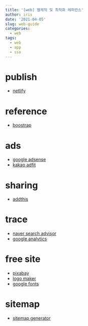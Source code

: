```yaml
---
title: '[web] 웹제작 및 최적화 레퍼런스'
author: iris
date: '2021-04-05'
slug: web-guide
categories:
  - web
tags:
  - web
  - app
  - sso
---
```



# **publish**
+ [netlify]("https://app.netlify.com/")


# **reference**
+ [boostrap]("https://getbootstrap.com/docs/4.5/getting-started/introduction/")


# **ads**
+ [google adsense]("https://www.google.com/adsense/")
+ [kakao adfit]("https://accounts.kakao.com/login/adfit?continue=https%3A%2F%2Fadfit.kakao.com%2Fj_spring_security_check")


# **sharing**
+ [addthis]("https://www.addthis.com/dashboard#gallery/pub/ra-6066e0b2e0920667)

# **trace**
+ [naver search advisor](https://searchadvisor.naver.com/)
+ [google analytics](https://analytics.google.com/analytics)


# **free site**
+ [pixabay](https://pixabay.com/ko/)
+ [logo maker](https://logomakr.com/)
+ [google fonts](https://fonts.google.com/?subset=korean)

# **sitemap**
+ [sitemap generator](https://www.xml-sitemaps.com/)


